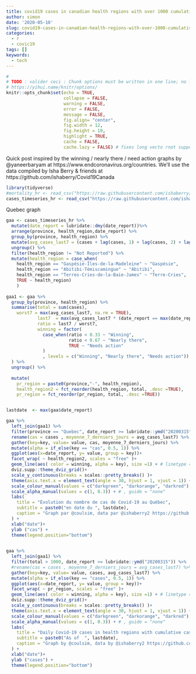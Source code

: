 ```yaml
---
title: covid19 cases in canadian health regions with over 1000 cumulative cases
author: simon
date: '2020-05-10'
slug: covid19-cases-in-canadian-health-regions-with-over-1000-cumulative-cases
categories:
  - r
  - covic19
tags: []
keywords:
  - tech
---
```




```r
#
# TODO : valider ceci : Chunk options must be written in one line; no line breaks are allowed inside chunk options;
# https://yihui.name/knitr/options/
knitr::opts_chunk$set(echo = TRUE, 
                      collapse = FALSE,
                      warning = FALSE,
                      error = FALSE,
                      message = FALSE,
                      fig.align= "center",
                      fig.width = 12,
                      fig.height = 10,
                      highlight = TRUE,
                      cache = FALSE,
                      cache.lazy = FALSE) # fixes long vecto rnot supported quand on cache des gros éléments https://stackoverflow.com/questions/39417003/long-vectors-not-supported-yet-error-in-rmd-but-not-in-r-script
```


Quick post inspired by the winning / nearly there / need action graphs by @yaneerbaryam at https://www.endcoronavirus.org/countries.
We'll use the data compiled by Isha Berry & friends at  https://github.com/ishaberry/Covid19Canada

```r
library(tidyverse)
#mortality_hr <- read_csv("https://raw.githubusercontent.com/ishaberry/Covid19Canada/master/timeseries_hr/mortality_timeseries_hr.csv")
cases_timeseries_hr <- read_csv("https://raw.githubusercontent.com/ishaberry/Covid19Canada/master/timeseries_hr/cases_timeseries_hr.csv")

```

Quebec graph

```r

gaa <- cases_timeseries_hr %>% 
  mutate(date_report = lubridate::dmy(date_report))%>%
  arrange(province, health_region,date_report) %>% 
  group_by(province, health_region) %>%
  mutate(avg_cases_last7 = (cases + lag(cases, 1) + lag(cases, 2) + lag(cases, 3) + lag(cases, 4) + lag(cases, 5) + lag(cases, 6)) / 7)  %>%
  ungroup() %>%
  filter(health_region != "Not Reported") %>%
  mutate(health_region = case_when(
    health_region == "Gaspésie-Îles-de-la-Madeleine" ~ "Gaspésie", 
    health_region == "Abitibi-Témiscamingue" ~ "Abitibi",
    health_region == "Terres-Cries-de-la-Baie-James" ~ "Terre-Cries",
    TRUE ~ health_region)
    ) 
  
gaa1 <- gaa %>%
  group_by(province, health_region) %>%
  summarise(total = sum(cases),
    worst7 = max(avg_cases_last7, na.rm = TRUE),
            last7  = max(avg_cases_last7 * (date_report == max(date_report)), na.rm = TRUE),
            ratio = last7 / worst7,
            winning = factor( 
              case_when(ratio < 0.33 ~ "Winning",
                        ratio < 0.67 ~ "Nearly there",
                        TRUE ~ "Needs action"
              )
              , levels = c("Winning", "Nearly there", "Needs action"))
  ) %>%
  ungroup() %>%
  
  mutate(
    pr_region = paste0(province,"-", health_region),
    health_region2 = fct_reorder(health_region, total, .desc =TRUE),
    pr_region = fct_reorder(pr_region, total, .desc =TRUE))


lastdate  <- max(gaa$date_report)

gaa %>% 
  left_join(gaa1) %>%
  filter(province == "Quebec", date_report >= lubridate::ymd("20200315")) %>%
  rename(cas = cases , moyenne_7_derniers_jours = avg_cases_last7) %>%
  gather(key=key, value= value, cas, moyenne_7_derniers_jours) %>%
  mutate(alpha = if_else(key == "cas", 0.5, 1)) %>%
  ggplot(aes(x=date_report, y= value, group = key))+
  facet_wrap( ~ health_region2, scales = "free" )+
  geom_line(aes( color = winning, alpha = key), size =1) + # linetype = key,
  dviz.supp::theme_dviz_grid()+
  scale_y_continuous(breaks = scales::pretty_breaks() )+  
  theme(axis.text.x = element_text(angle = 30, hjust = 1, vjust = 1)) +
  scale_colour_manual(values = c("darkgreen", "darkorange", "darkred"), guide = "none")  +
  scale_alpha_manual(values = c(1, 0.3)) + # , guide = "none"
  labs(
    title = "Évolution du nombre de cas de Covid-19 au Québec",
    subtitle = paste0("en date du ", lastdate),
    caption = "Graph par @coulsim, data par @ishaberry2 https://github.com/ishaberry/Covid19Canada"
  ) + 
  xlab("date")+
  ylab ("cas") + 
  theme(legend.position="bottom")
  

```




```r

gaa %>% 
  left_join(gaa1) %>%
  filter(total > 1000, date_report >= lubridate::ymd("20200315")) %>%
  #rename(cas = cases , moyenne_7_derniers_jours = avg_cases_last7) %>%
  gather(key=key, value= value, cases, avg_cases_last7) %>%
  mutate(alpha = if_else(key == "cases", 0.5, 1)) %>%
  ggplot(aes(x=date_report, y= value, group = key))+
  facet_wrap( ~ pr_region, scales = "free" )+
  geom_line(aes( color = winning, alpha = key), size =1) + # linetype = key,
  dviz.supp::theme_dviz_grid()+
  scale_y_continuous(breaks = scales::pretty_breaks() )+  
  theme(axis.text.x = element_text(angle = 30, hjust = 1, vjust = 1)) +
  scale_colour_manual(values = c("darkgreen", "darkorange", "darkred"), guide = "none")  +
  scale_alpha_manual(values = c(1, 0.3)) + # , guide = "none"
  labs(
    title = "Daily Covid-19 cases in health regions with cumulative cases over 1000",
    subtitle = paste0("As of  ", lastdate),
    caption = "Graph by @coulsim, data by @ishaberry2 https://github.com/ishaberry/Covid19Canada"
  ) + 
  xlab("date")+
  ylab ("cases") + 
  theme(legend.position="bottom")
```





